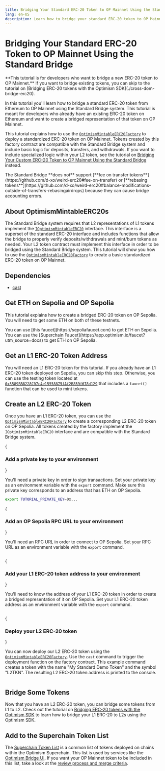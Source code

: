 ```yaml
---
title: Bridging Your Standard ERC-20 Token to OP Mainnet Using the Standard Bridge
lang: en-US
description: Learn how to bridge your standard ERC-20 token to OP Mainnet using the standard bridge.
---
```



# Bridging Your Standard ERC-20 Token to OP Mainnet Using the Standard Bridge

<Callout type="info">
**This tutorial is for developers who want to bridge a new ERC-20 token to OP Mainnet.**
If you want to bridge existing tokens, you can skip to the tutorial on [Bridging ERC-20 tokens with the Optimism SDK](./cross-dom-bridge-erc20).
</Callout>

In this tutorial you'll learn how to bridge a standard ERC-20 token from Ethereum to OP Mainnet using the Standard Bridge system.
This tutorial is meant for developers who already have an existing ERC-20 token on Ethereum and want to create a bridged representation of that token on OP Mainnet.

This tutorial explains how to use the [`OptimismMintableERC20Factory`](https://github.com/ethereum-optimism/optimism/blob/186e46a47647a51a658e699e9ff047d39444c2de/packages/contracts-bedrock/contracts/universal/OptimismMintableERC20Factory.sol) to deploy a standardized ERC-20 token on OP Mainnet.
Tokens created by this factory contract are compatible with the Standard Bridge system and include basic logic for deposits, transfers, and withdrawals.
If you want to include specialized logic within your L2 token, see the tutorial on [Bridging Your Custom ERC-20 Token to OP Mainnet Using the Standard Bridge](./standard-bridge-custom-token) instead.

<Callout type="error">
The Standard Bridge **does not** support [**fee on transfer tokens**](https://github.com/d-xo/weird-erc20#fee-on-transfer) or [**rebasing tokens**](https://github.com/d-xo/weird-erc20#balance-modifications-outside-of-transfers-rebasingairdrops) because they can cause bridge accounting errors.
</Callout>

## About OptimismMintableERC20s

The Standard Bridge system requires that L2 representations of L1 tokens implement the [`IOptimismMintableERC20`](https://github.com/ethereum-optimism/optimism/blob/v1.1.4/packages/contracts-bedrock/src/universal/IOptimismMintableERC20.sol) interface.
This interface is a superset of the standard ERC-20 interface and includes functions that allow the bridge to properly verify deposits/withdrawals and mint/burn tokens as needed.
Your L2 token contract must implement this interface in order to be bridged using the Standard Bridge system.
This tutorial will show you how to use the [`OptimismMintableERC20Factory`](https://github.com/ethereum-optimism/optimism/blob/186e46a47647a51a658e699e9ff047d39444c2de/packages/contracts-bedrock/contracts/universal/OptimismMintableERC20Factory.sol) to create a basic standardized ERC-20 token on OP Mainnet.

## Dependencies

*   [cast](https://book.getfoundry.sh/getting-started/installation)

## Get ETH on Sepolia and OP Sepolia

This tutorial explains how to create a bridged ERC-20 token on OP Sepolia.
You will need to get some ETH on both of these testnets.

<Callout type="info">
You can use [this faucet](https://sepoliafaucet.com) to get ETH on Sepolia.
You can use the [Superchain Faucet](https://app.optimism.io/faucet?utm_source=docs) to get ETH on OP Sepolia.
</Callout>

## Get an L1 ERC-20 Token Address

You will need an L1 ERC-20 token for this tutorial.
If you already have an L1 ERC-20 token deployed on Sepolia, you can skip this step.
Otherwise, you can use the testing token located at [`0x5589BB8228C07c4e15558875fAf2B859f678d129`](https://sepolia.etherscan.io/address/0x5589BB8228C07c4e15558875fAf2B859f678d129) that includes a `faucet()` function that can be used to mint tokens.

## Create an L2 ERC-20 Token

Once you have an L1 ERC-20 token, you can use the [`OptimismMintableERC20Factory`](https://github.com/ethereum-optimism/optimism/blob/186e46a47647a51a658e699e9ff047d39444c2de/packages/contracts-bedrock/contracts/universal/OptimismMintableERC20Factory.sol) to create a corresponding L2 ERC-20 token on OP Sepolia.
All tokens created by the factory implement the `IOptimismMintableERC20` interface and are compatible with the Standard Bridge system.

<Steps>

{<h3>Add a private key to your environment</h3>}

You'll need a private key in order to sign transactions.
Set your private key as an environment variable with the `export` command.
Make sure this private key corresponds to an address that has ETH on OP Sepolia.

```bash
export TUTORIAL_PRIVATE_KEY=0x...
```

{<h3>Add an OP Sepolia RPC URL to your environment</h3>}

You'll need an RPC URL in order to connect to OP Sepolia.
Set your RPC URL as an environment variable with the `export` command.

```bash file=<rootDir>/public/tutorials/standard-bridge-standard-token.sh#L1 hash=a1c505198f7753f7d2114f4a018d7889
```

{<h3>Add your L1 ERC-20 token address to your environment</h3>}

You'll need to know the address of your L1 ERC-20 token in order to create a bridged representation of it on OP Sepolia.
Set your L1 ERC-20 token address as an environment variable with the `export` command.

```bash file=<rootDir>/public/tutorials/standard-bridge-standard-token.sh#L3-L4 hash=c505f3eb6ddd80d8fbdddf4d7b17852a
```

{<h3>Deploy your L2 ERC-20 token</h3>}

You can now deploy our L2 ERC-20 token using the [`OptimismMintableERC20Factory`](https://github.com/ethereum-optimism/optimism/blob/186e46a47647a51a658e699e9ff047d39444c2de/packages/contracts-bedrock/contracts/universal/OptimismMintableERC20Factory.sol).
Use the `cast` command to trigger the deployment function on the factory contract.
This example command creates a token with the name "My Standard Demo Token" and the symbol "L2TKN".
The resulting L2 ERC-20 token address is printed to the console.

```bash file=<rootDir>/public/tutorials/standard-bridge-standard-token.sh#L6 hash=9380086a28ce906ab47d6c1b1e2c8688
```

</Steps>

## Bridge Some Tokens

Now that you have an L2 ERC-20 token, you can bridge some tokens from L1 to L2.
Check out the tutorial on [Bridging ERC-20 tokens with the Optimism SDK](./cross-dom-bridge-erc20) to learn how to bridge your L1 ERC-20 to L2s using the Optimism SDK.

## Add to the Superchain Token List

The [Superchain Token List](https://github.com/ethereum-optimism/ethereum-optimism.github.io#readme) is a common list of tokens deployed on chains within the Optimism Superchain.
This list is used by services like the [Optimism Bridge UI](https://app.optimism.io/bridge).
If you want your OP Mainnet token to be included in this list, take a look at the [review process and merge criteria](https://github.com/ethereum-optimism/ethereum-optimism.github.io#review-process-and-merge-criteria).
